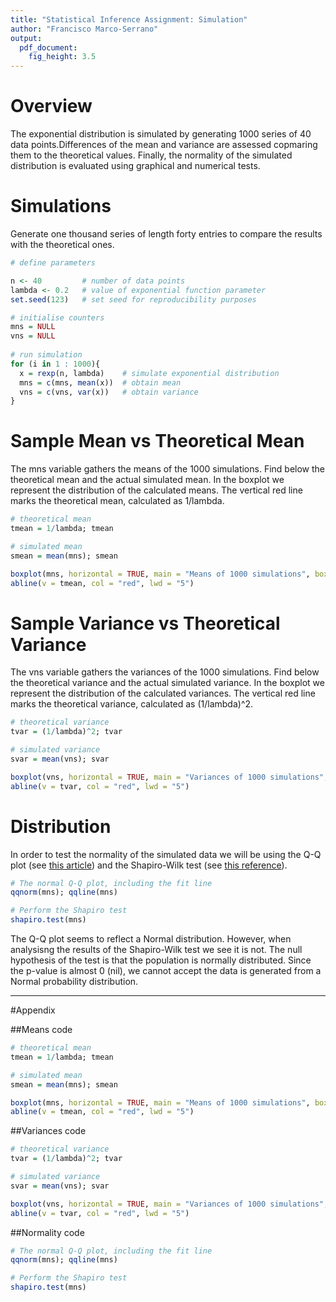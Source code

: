 ```yaml
---
title: "Statistical Inference Assignment: Simulation"
author: "Francisco Marco-Serrano"
output:
  pdf_document:
    fig_height: 3.5
---
```


# Overview
The exponential distribution is simulated by generating 1000 series of 40 data points.Differences of the mean and variance are assessed copmaring them to the theoretical values. Finally, the normality of the simulated distribution is evaluated using graphical and numerical tests.

# Simulations

Generate one thousand series of length forty entries to compare the results with the theoretical ones.


```r

# define parameters

n <- 40         # number of data points
lambda <- 0.2   # value of exponential function parameter
set.seed(123)   # set seed for reproducibility purposes

# initialise counters
mns = NULL
vns = NULL
 
# run simulation
for (i in 1 : 1000){
  x = rexp(n, lambda)    # simulate exponential distribution
  mns = c(mns, mean(x))  # obtain mean
  vns = c(vns, var(x))   # obtain variance
}

```


# Sample Mean vs Theoretical Mean

The mns variable gathers the means of the 1000 simulations. Find below the theoretical mean and the actual simulated mean.
In the boxplot we represent the distribution of the calculated means. The vertical red line marks the theoretical mean, calculated as 1/lambda.

```r

# theoretical mean
tmean = 1/lambda; tmean

# simulated mean
smean = mean(mns); smean

boxplot(mns, horizontal = TRUE, main = "Means of 1000 simulations", boxwex = 0.5) 
abline(v = tmean, col = "red", lwd = "5")

```

# Sample Variance vs Theoretical Variance

The vns variable gathers the variances of the 1000 simulations. Find below the theoretical variance and the actual simulated variance.
In the boxplot we represent the distribution of the calculated variances. The vertical red line marks the theoretical variance, calculated as (1/lambda)^2.

```r

# theoretical variance
tvar = (1/lambda)^2; tvar

# simulated variance
svar = mean(vns); svar

boxplot(vns, horizontal = TRUE, main = "Variances of 1000 simulations", boxwex = 0.5)  
abline(v = tvar, col = "red", lwd = "5")

```


# Distribution

In order to test the normality of the simulated data we will be using the Q-Q plot (see [this article](onlinestatbook.com/2/advanced_graphs/q-q_plots.html)) and the Shapiro-Wilk test (see [this reference](stat.ethz.ch/R-manual/R-patched/library/stats/html/shapiro.test.html)).

```r

# The normal Q-Q plot, including the fit line
qqnorm(mns); qqline(mns)

# Perform the Shapiro test
shapiro.test(mns)

```

The Q-Q plot seems to reflect a Normal distribution. However, when analysisng the results of the Shapiro-Wilk test we see it is not. The null hypothesis of the test is that the population is normally distributed. Since the p-value is almost 0 (nil), we cannot accept the data is generated from a Normal probability distribution.

--------
#Appendix

##Means code
```r

# theoretical mean
tmean = 1/lambda; tmean

# simulated mean
smean = mean(mns); smean

boxplot(mns, horizontal = TRUE, main = "Means of 1000 simulations", boxwex = 0.5) 
abline(v = tmean, col = "red", lwd = "5")

```

##Variances code
```r

# theoretical variance
tvar = (1/lambda)^2; tvar

# simulated variance
svar = mean(vns); svar

boxplot(vns, horizontal = TRUE, main = "Variances of 1000 simulations", boxwex = 0.5)  
abline(v = tvar, col = "red", lwd = "5")

```

##Normality code

```r

# The normal Q-Q plot, including the fit line
qqnorm(mns); qqline(mns)

# Perform the Shapiro test
shapiro.test(mns)

```